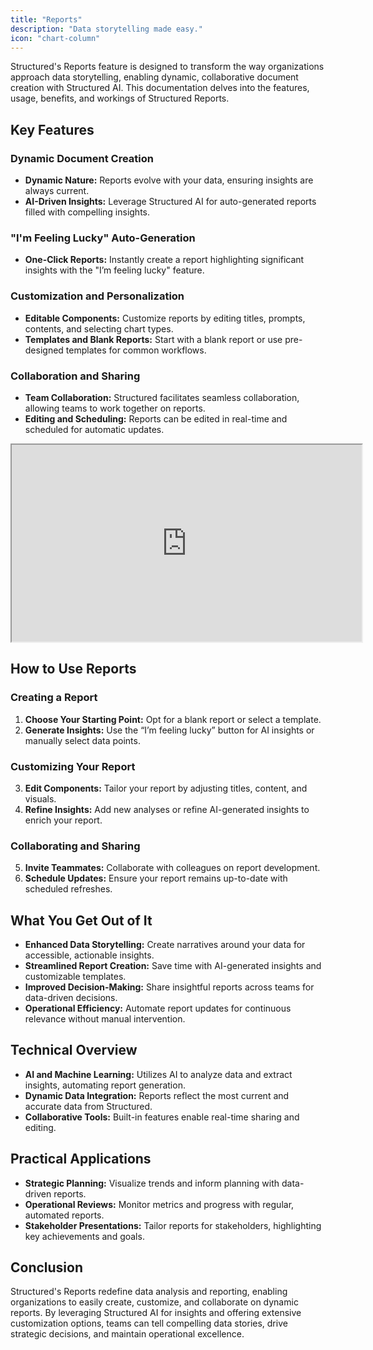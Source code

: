 ```yaml
---
title: "Reports"
description: "Data storytelling made easy."
icon: "chart-column"
---
```


Structured's Reports feature is designed to transform the way organizations approach data storytelling, enabling dynamic, collaborative document creation with Structured AI. This documentation delves into the features, usage, benefits, and workings of Structured Reports.

## Key Features

### Dynamic Document Creation

- **Dynamic Nature:** Reports evolve with your data, ensuring insights are always current.
- **AI-Driven Insights:** Leverage Structured AI for auto-generated reports filled with compelling insights.

### "I'm Feeling Lucky" Auto-Generation

- **One-Click Reports:** Instantly create a report highlighting significant insights with the "I’m feeling lucky" feature.

### Customization and Personalization

- **Editable Components:** Customize reports by editing titles, prompts, contents, and selecting chart types.
- **Templates and Blank Reports:** Start with a blank report or use pre-designed templates for common workflows.

### Collaboration and Sharing

- **Team Collaboration:** Structured facilitates seamless collaboration, allowing teams to work together on reports.
- **Editing and Scheduling:** Reports can be edited in real-time and scheduled for automatic updates.

<iframe
  width="560"
  height="315"
  src="https://www.youtube.com/watch?v=uUA9CFQ_OwU"
></iframe>

## How to Use Reports

### Creating a Report

1. **Choose Your Starting Point:** Opt for a blank report or select a template.
2. **Generate Insights:** Use the “I’m feeling lucky” button for AI insights or manually select data points.

### Customizing Your Report

3. **Edit Components:** Tailor your report by adjusting titles, content, and visuals.
4. **Refine Insights:** Add new analyses or refine AI-generated insights to enrich your report.

### Collaborating and Sharing

5. **Invite Teammates:** Collaborate with colleagues on report development.
6. **Schedule Updates:** Ensure your report remains up-to-date with scheduled refreshes.

## What You Get Out of It

- **Enhanced Data Storytelling:** Create narratives around your data for accessible, actionable insights.
- **Streamlined Report Creation:** Save time with AI-generated insights and customizable templates.
- **Improved Decision-Making:** Share insightful reports across teams for data-driven decisions.
- **Operational Efficiency:** Automate report updates for continuous relevance without manual intervention.

## Technical Overview

- **AI and Machine Learning:** Utilizes AI to analyze data and extract insights, automating report generation.
- **Dynamic Data Integration:** Reports reflect the most current and accurate data from Structured.
- **Collaborative Tools:** Built-in features enable real-time sharing and editing.

## Practical Applications

- **Strategic Planning:** Visualize trends and inform planning with data-driven reports.
- **Operational Reviews:** Monitor metrics and progress with regular, automated reports.
- **Stakeholder Presentations:** Tailor reports for stakeholders, highlighting key achievements and goals.

## Conclusion

Structured's Reports redefine data analysis and reporting, enabling organizations to easily create, customize, and collaborate on dynamic reports. By leveraging Structured AI for insights and offering extensive customization options, teams can tell compelling data stories, drive strategic decisions, and maintain operational excellence.
